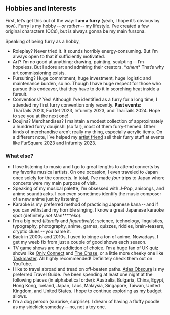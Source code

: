 

## Hobbies and Interests

First, let’s get this out of the way:
**I am a furry** <Muted>(yeah, I hope it’s obvious by now)</Muted>.
Furry is my hobby -- _or rather_ -- my lifestyle.
I’ve created a few original characters (OCs),
but <Bole/> is always gonna be my main fursona.

Speaking of being furry as a hobby,

- <Highlight>Roleplay?</Highlight>
  Never tried it. It sounds horribly energy-consuming.
  But I’m always open to that if sufficiently motivated.
- <Highlight>Art?</Highlight>
  I’m no good at anything: drawing, painting, sculpting -- I’m hopeless.
  But I adore art and admiring their creators.
  <Muted>\**ahem*\*</Muted> That’s why art commissioning exists.
- <Highlight>Fursuiting?</Highlight>
  Huge commitment, huge investment, huge logistic and maintenance burden, so no.
  Though I have huge respect for those who pursue this endeavor,
  that they have to do it in scorching heat inside a fursuit.
- <Highlight>Conventions?</Highlight>
  Yes! Although I’ve identified as a furry for a long time,
  I attended my first furry convention only recently.
  **Past events:**
  ThaiTails&nbsp;2023, FurGet&nbsp;2023, Infurnity&nbsp;2023, and ThaiTails&nbsp;2024.
  <Muted>Hope to see you at the next one!</Muted>
- <Highlight>Doujins? Merchandises?</Highlight>
  I maintain a modest collection of approximately a hundred furry doujinshi
  <Muted>(so far)</Muted>, most of them furry-themed.
  Other kinds of merchandise aren’t really my thing, especially acrylic items.
  On a different note, I’ve helped my [artist friend](https://www.facebook.com/Kalon.Ezhno)
  sell their furry stuff at events like FurSquare&nbsp;2023 and Infurnity&nbsp;2023.


### What else?

- I love listening to music and I go to great lengths
  to attend concerts by my favorite musical artists.
  On one occasion, I even traveled to Japan once solely for the concerts.
  In total, I’ve made _four_ trips to Japan where concerts were my main purpose of visit.
- Speaking of my musical palette, I’m obsessed with J-Pop, anisongs, and anime soundtracks.
  I can even sometimes identify the music composer of a new anime just by listening!
- Karaoke is my preferred method of practicing Japanese kana -- and
  if you can withstand my horrible singing,
  I know a great Japanese karaoke spot
  <Muted>(definitely _not_ Man****eko)</Muted>.
- I’m a big nerd <Muted>(_literally_ and _figuratively_)</Muted>:
  science, technology, linguistics, typography, photography, anime, games,
  quizzes, riddles, brain-teasers, cryptic clues -- you name it.
- Back in 2000s and 2010s, I used to binge a ton of anime.
  Nowadays, I get my weeb fix from just a couple of good shows each season.
- TV game shows are my addiction of choice.
  I’m a huge fan of UK quiz shows like
  [Only Connect](https://www.ukgameshows.com/ukgs/Only_Connect_(2))
  and [The Chase](https://www.ukgameshows.com/ukgs/The_Chase),
  or a little more cheeky one like [Taskmaster](https://www.ukgameshows.com/ukgs/Taskmaster).
  <Muted>All highly recommended! Definitely check them out on YouTube.</Muted>
- I like to travel abroad and tread on off-beaten paths.
  [Atlas Obscura](https://www.atlasobscura.com/articles/all-places-in-the-atlas-on-one-map)
  is my preferred Travel Guide.
  I’ve been spending at least one night at the following places
  <Muted>(in alphabetical order)</Muted>:
  Australia, Bulgaria, China, Egypt, Hong Kong, Iceland, Japan, Laos,
  Malaysia, Singapore, Taiwan, United Kingdom, and United States.
  I hope to continue exploring as my budget allows.
- I’m a dog person <Muted>(surprise, surprise)</Muted>.
  I dream of having a fluffy poodle as my sidekick someday -- no, not a toy one.
